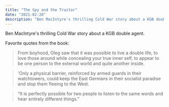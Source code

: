 ```yaml
---
title: "The Spy and the Traitor"
date: "2021-02-28"
description: "Ben MacIntyre's thrilling Cold War story about a KGB double agent."
---
```


Ben MacIntyre's thrilling Cold War story about a KGB double agent.

Favorite quotes from the book:

> From boyhood, Oleg saw that it was possible to live a double life, to love those around while concealing your true inner self, to appear to be one person to the external world and quite another inside.

> 'Only a physical barrier, reinforced by armed guards in their watchtowers, could keep the East Germans in their socialist paradise and stop them fleeing to the West.

> “It is perfectly possible for two people to listen to the same words and hear entirely different things.”
